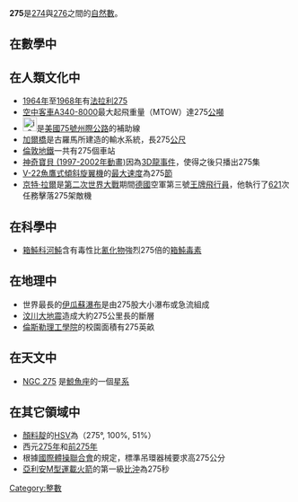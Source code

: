 {{Multiple issues|
{{Unreferenced|time=2020-12-09T06:25:02+00:00}}
{{Rough translation|time=2020-12-09T06:34:23+00:00}}
}}
{{noteTA|G1=Math}}
{{整数
| 质因数分解 =<math>5^2 \times 11</math> 
| 罗马数字 = CCLXXV
}}
'''275'''是[[274|274]]與[[276|276]]之間的[[自然數|自然數]]。

== 在數學中 ==
{{數字性質|use math=yes}}

== 在人類文化中 ==
*[[1964年|1964年]]至[[1968年|1968年]]有[[法拉利汽車|法拉利275]]
*[[空中客車A340#型號|空中客車A340-8000]]最大起飛重量（MTOW）達275[[公噸|公噸]]
*[[File:i-275.svg|25px]]是[[美國|美國]][[75號州際公路|75號州際公路]]的補助線
*[[加爾橋|加爾橋]]是古羅馬所建造的輸水系統，長275[[公尺|公尺]]
*[[倫敦地鐵|倫敦地鐵]]一共有275個車站
*[[神奇寶貝_(1997-2002年動畫)|神奇寶貝 (1997-2002年動畫)]]因為[[3D龍事件|3D龍事件]]，使得之後只播出275集
*[[V-22魚鷹式傾斜旋翼機|V-22魚鷹式傾斜旋翼機]]的[[最大速度|最大速度]]為275[[節|節]]
*[[京特·拉爾|京特·拉爾]]是[[第二次世界大戰|第二次世界大戰]]期間[[德國|德國]]空軍第三號[[王牌飛行員|王牌飛行員]]，他執行了[[621|621]]次任務擊落275架敵機

== 在科學中 ==
*[[箱魨科|箱魨科]][[河魨|河魨]]含有毒性比[[氰化物|氰化物]]強烈275倍的[[箱魨毒素|箱魨毒素]]

== 在地理中 ==
*世界最長的[[伊瓜蘇瀑布|伊瓜蘇瀑布]]是由275股大小瀑布或急流組成
*[[汶川大地震|汶川大地震]]造成大約275公里長的斷層
*[[倫斯勒理工學院|倫斯勒理工學院]]的校園面積有275英畝

== 在天文中 ==
*[[NGC_275|NGC 275]] 是[[鯨魚座|鯨魚座]]的一個[[星系|星系]]

== 在其它領域中 ==
*[[靛色#顏料靛|顏料靛]]的[[HSV色彩屬性模式|HSV]]為（275°, 100%, 51%）
*西元[[275年|275年]]和[[前275年|前275年]]
*根據[[國際體操聯合會|國際體操聯合會]]的規定，標準吊環器械要求高275公分
*[[亞利安M型運載火箭|亞利安M型運載火箭]]的第一級[[比沖|比沖]]為275秒

[[Category:整數|Category:整數]]